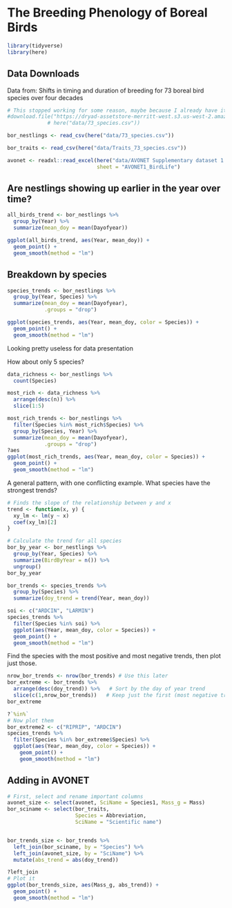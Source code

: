 # The Breeding Phenology of Boreal Birds

```r
library(tidyverse)
library(here)
```

## Data Downloads

Data from: Shifts in timing and duration of breeding for 73 boreal bird species over four decades

```r
# This stopped working for some reason, maybe because I already have it, but it says the URL is invalid
#download.file("https://dryad-assetstore-merritt-west.s3.us-west-2.amazonaws.com/ark%3A/13030/m5867r6c%7C1%7Cproducer/73_species.csv?X-Amz-Algorithm=AWS4-HMAC-SHA256&X-Amz-Credential=AKIA2KERHV5E3OITXZXC%2F20231019%2Fus-west-2%2Fs3%2Faws4_request&X-Amz-Date=20231019T213852Z&X-Amz-Expires=86400&X-Amz-SignedHeaders=host&X-Amz-Signature=277d5265a2286c5d38f2863a2fe1437363173d1fa0c762ff6d4b7a8fb45adacc",
             # here("data/73_species.csv"))
```

```r
bor_nestlings <- read_csv(here("data/73_species.csv"))

bor_traits <- read_csv(here("data/Traits_73_species.csv"))

avonet <- readxl::read_excel(here("data/AVONET Supplementary dataset 1.xlsx"), 
                             sheet = "AVONET1_BirdLife")
```

## Are nestlings showing up earlier in the year over time?

```r
all_birds_trend <- bor_nestlings %>% 
  group_by(Year) %>% 
  summarize(mean_doy = mean(Dayofyear))

ggplot(all_birds_trend, aes(Year, mean_doy)) + 
  geom_point() +
  geom_smooth(method = "lm")
```

## Breakdown by species

```r
species_trends <- bor_nestlings %>% 
  group_by(Year, Species) %>% 
  summarize(mean_doy = mean(Dayofyear),
            .groups = "drop")

ggplot(species_trends, aes(Year, mean_doy, color = Species)) + 
  geom_point() +
  geom_smooth(method = "lm")
```

Looking pretty useless for data presentation

How about only 5 species?

```r
data_richness <- bor_nestlings %>% 
  count(Species)

most_rich <- data_richness %>% 
  arrange(desc(n)) %>% 
  slice(1:5)

most_rich_trends <- bor_nestlings %>% 
  filter(Species %in% most_rich$Species) %>% 
  group_by(Species, Year) %>% 
  summarize(mean_doy = mean(Dayofyear), 
            .groups = "drop")
?aes
ggplot(most_rich_trends, aes(Year, mean_doy, color = Species)) +
  geom_point() +
  geom_smooth(method = "lm")
```

A general pattern, with one conflicting example. What species have the strongest trends?

```r
# Finds the slope of the relationship between y and x
trend <- function(x, y) {
  xy_lm <- lm(y ~ x)
  coef(xy_lm)[2]
}

# Calculate the trend for all species
bor_by_year <- bor_nestlings %>% 
  group_by(Year, Species) %>% 
  summarize(BirdByYear = n()) %>% 
  ungroup()
bor_by_year

bor_trends <- species_trends %>% 
  group_by(Species) %>% 
  summarize(doy_trend = trend(Year, mean_doy))

soi <- c("ARDCIN", "LARMIN")
species_trends %>% 
  filter(Species %in% soi) %>% 
  ggplot(aes(Year, mean_doy, color = Species)) +
  geom_point() +
  geom_smooth(method = "lm")


```

Find the species with the most positive and most negative trends, then plot just those.

```r
nrow_bor_trends <- nrow(bor_trends) # Use this later
bor_extreme <- bor_trends %>% 
  arrange(desc(doy_trend)) %>%   # Sort by the day of year trend
  slice(c(1,nrow_bor_trends))   # Keep just the first (most negative trend) and last (most positive trend) rows
bor_extreme

?`%in%`
# Now plot them
bor_extreme2 <- c("RIPRIP", "ARDCIN")
species_trends %>% 
  filter(Species %in% bor_extreme$Species) %>% 
  ggplot(aes(Year, mean_doy, color = Species)) + 
    geom_point() +
    geom_smooth(method = "lm")
```

## Adding in AVONET

```r
# First, select and rename important columns
avonet_size <- select(avonet, SciName = Species1, Mass_g = Mass)
bor_sciname <- select(bor_traits, 
                      Species = Abbreviation, 
                      SciName = "Scientific name")


bor_trends_size <- bor_trends %>% 
  left_join(bor_sciname, by = "Species") %>% 
  left_join(avonet_size, by = "SciName") %>% 
  mutate(abs_trend = abs(doy_trend))

?left_join
# Plot it
ggplot(bor_trends_size, aes(Mass_g, abs_trend)) +
  geom_point() +
  geom_smooth(method = "lm")
```
